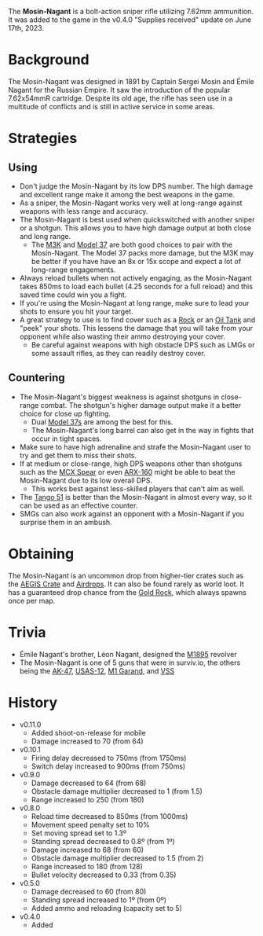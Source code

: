 The **Mosin-Nagant** is a bolt-action sniper rifle utilizing 7.62mm ammunition. It was added to the game in the v0.4.0 "Supplies received" update on June 17th, 2023.

# Background
The Mosin-Nagant was designed in 1891 by Captain Sergei Mosin and Émile Nagant for the Russian Empire. It saw the introduction of the popular 7.62x54mmR cartridge. Despite its old age, the rifle has seen use in a multitude of conflicts and is still in active service in some areas.

# Strategies
## Using
- Don't judge the Mosin-Nagant by its low DPS number. The high damage and excellent range make it among the best weapons in the game.
- As a sniper, the Mosin-Nagant works very well at long-range against weapons with less range and accuracy.
- The Mosin-Nagant is best used when quickswitched with another sniper or a shotgun. This allows you to have high damage output at both close and long range.
  - The [M3K](/weapons/guns/m3k) and [Model 37](/weapons/guns/model_37) are both good choices to pair with the Mosin-Nagant. The Model 37 packs more damage, but the M3K may be better if you have have an 8x or 15x scope and expect a lot of long-range engagements.
- Always reload bullets when not actively engaging, as the Mosin-Nagant takes 850ms to load each bullet (4.25 seconds for a full reload) and this saved time could win you a fight.
- If you're using the Mosin-Nagant at long range, make sure to lead your shots to ensure you hit your target.
- A great strategy to use is to find cover such as a [Rock](/obstacles/rock) or an [Oil Tank](/obstacles/oil_tank) and "peek" your shots. This lessens the damage that you will take from your opponent while also wasting their ammo destroying your cover.
  - Be careful against weapons with high obstacle DPS such as LMGs or some assault rifles, as they can readily destroy cover.

## Countering
- The Mosin-Nagant's biggest weakness is against shotguns in close-range combat. The shotgun's higher damage output make it a better choice for close up fighting.
  - Dual [Model 37s](/weapons/guns/model_37) are among the best for this.
  - The Mosin-Nagant's long barrel can also get in the way in fights that occur in tight spaces.
- Make sure to have high adrenaline and strafe the Mosin-Nagant user to try and get them to miss their shots.
- If at medium or close-range, high DPS weapons other than shotguns such as the [MCX Spear](/weapons/guns/mcx_spear) or even [ARX-160](/weapons/guns/arx-160) might be able to beat the Mosin-Nagant due to its low overall DPS.
  - This works best against less-skilled players that can't aim as well.
- The [Tango 51](/weapons/guns/tango_51) is better than the Mosin-Nagant in almost every way, so it can be used as an effective counter.
- SMGs can also work against an opponent with a Mosin-Nagant if you surprise them in an ambush.

# Obtaining
The Mosin-Nagant is an uncommon drop from higher-tier crates such as the [AEGIS Crate](/obstacles/aegis_crate) and [Airdrops](/obstacles/airdrop_crate). It can also be found rarely as world loot. It has a guaranteed drop chance from the [Gold Rock](/obstacles/gold_rock), which always spawns once per map.

# Trivia
- Émile Nagant's brother, Léon Nagant, designed the [M1895](/weapons/guns/m1895) revolver
- The Mosin-Nagant is one of 5 guns that were in surviv.io, the others being the [AK-47](/weapons/guns/ak47), [USAS-12](/weapons/guns/usas12), [M1 Garand](weapons/guns/m1_garand), and [VSS](/weapons/vss)

# History
- v0.11.0
  - Added shoot-on-release for mobile
  - Damage increased to 70 (from 64)
- v0.10.1
  - Firing delay decreased to 750ms (from 1750ms)
  - Switch delay increased to 900ms (from 750ms)
- v0.9.0
  - Damage decreased to 64 (from 68)
  - Obstacle damage multiplier decreased to 1 (from 1.5)
  - Range increased to 250 (from 180)
- v0.8.0
  - Reload time decreased to 850ms (from 1000ms)
  - Movement speed penalty set to 10%
  - Set moving spread set to 1.3º
  - Standing spread decreased to 0.8º (from 1º)
  - Damage increased to 68 (from 60)
  - Obstacle damage multiplier decreased to 1.5 (from 2)
  - Range increased to 180 (from 128)
  - Bullet velocity decreased to 0.33 (from 0.35)
- v0.5.0
  - Damage decreased to 60 (from 80)
  - Standing spread increased to 1º (from 0º)
  - Added ammo and reloading (capacity set to 5)
- v0.4.0
  - Added
